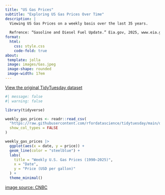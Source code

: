 ```yaml
---
title: "US Gas Prices"
subtitle: "Exploring US Gas Prices Over Time"
description: |
  Viewing US Gas Prices on a weekly basis over the last 35 years. 
  
  Refrence: “Gasoline and Diesel Fuel Update.” Eia.gov, 2025, www.eia.gov/petroleum/gasdiesel/. Accessed 3 Oct. 2025.
format:
  html:
    css: style.css
    code-fold: true
about:
 template: jolla
 image: images/Gas.jpeg 
 image-shape: rounded
 image-width: 17em
---
```


[View the original TidyTuesday dataset](https://github.com/rfordatascience/tidytuesday/blob/main/data/2025/2025-07-01/readme.md)

```r
#| message: false
#| warning: false

library(tidyverse)

weekly_gas_prices <- readr::read_csv(
  "https://raw.githubusercontent.com/rfordatascience/tidytuesday/main/data/2025/2025-07-01/weekly_gas_prices.csv",
  show_col_types = FALSE
)

weekly_gas_prices |>
  ggplot(aes(x = date, y = price)) +
  geom_line(color = "steelblue") +
  labs(
    title = "Weekly U.S. Gas Prices (1990–2025)",
    x = "Date",
    y = "Price (USD per gallon)"
  ) +
  theme_minimal()
```

[image source: CNBC](https://www.cnbc.com/2014/08/25/survey-us-gas-prices-down-4-cents-per-gallon.html)
